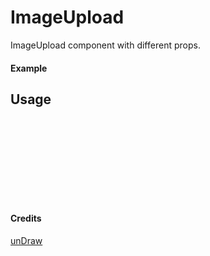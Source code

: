 
<Meta of={ImageUpload} title="unDraw/ImageUpload" />

# ImageUpload

ImageUpload component with different props.

#### Example

<Canvas of={ImageUpload.Primary} />

## Usage

```ts
import { ImageUpload } from "yadl-ui";

const Example = () => {
  return (
      <ImageUpload />
  );
};

export default Example;
```

#### Credits
[unDraw](https://undraw.co/illustrations)
